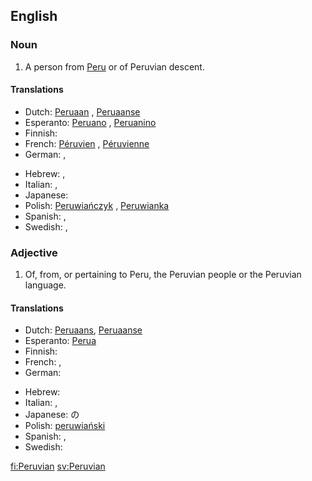 ==English==

===Noun===
{{en-noun}}

# A person from [[Peru]] or of Peruvian descent.

====Translations====
{{trans-top|person from Peru}}
* Dutch: [[Peruaan]] {{m}}, [[Peruaanse]] {{f}}
* Esperanto: [[Peruano]] {{m}}, [[Peruanino]] {{f}}
* Finnish: {{t+|fi|perulainen}}
* French: [[Péruvien]] {{m}}, [[Péruvienne]] {{f}}
* German: {{t+|de|Peruaner|m}}, {{t+|de|Peruanerin|f}}
{{trans-mid}}
* Hebrew: {{t+|he|פרואני|m|sc=Hebr}}, {{t-|he|פרואנית|f|sc=Hebr}}
* Italian: {{t-|it|peruviano|m}}, {{t-|it|peruviana|f}}
* Japanese: {{t|ja|ペルー人|tr=Perūjin|sc=Jpan}}
* Polish: [[Peruwiańczyk]] {{m}}, [[Peruwianka]] {{f}}
* Spanish: {{t+|es|peruano|m}}, {{t-|es|peruana|f}}
* Swedish: {{t+|sv|peruan|m}}, {{t+|sv|peruanska|f}}
{{trans-bottom}}

===Adjective===
{{en-adj|-}}

# Of, from, or pertaining to Peru, the Peruvian people or the Peruvian language.

====Translations====
{{trans-top|pertaining to Peru}}
* Dutch: [[Peruaans]], [[Peruaanse]]
* Esperanto: [[Perua]]
* Finnish: {{t+|fi|perulainen}}
* French: {{t+|fr|péruvien|m}}, {{t+|fr|péruvienne|f}}
* German: {{t+|de|peruanisch}}
{{trans-mid}}
* Hebrew: {{t-|he|פרואנית|f|sc=Hebr}}
* Italian: {{t-|it|peruviano|m}}, {{t-|it|peruviana|f}}
* Japanese: {{t+|ja|ペルー|tr=Perū|sc=Jpan}}の
* Polish: [[peruwiański]] {{m}}
* Spanish: {{t+|es|peruano|m}}, {{t-|es|peruana|f}}
* Swedish: {{t+|sv|peruansk}}
{{trans-bottom}}

[[fi:Peruvian]]
[[sv:Peruvian]]